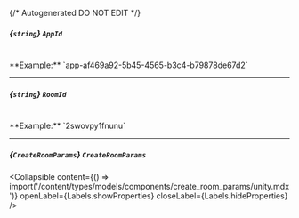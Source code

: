 {/* Autogenerated DO NOT EDIT  */}

##### *{`string`}* `AppId`
<br/>
**Example:** `app-af469a92-5b45-4565-b3c4-b79878de67d2`

---
##### *{`string`}* `RoomId`
<br/>
**Example:** `2swovpy1fnunu`

---
##### *{`CreateRoomParams`}* `CreateRoomParams`

<Collapsible content={() => import('/content/types/models/components/create_room_params/unity.mdx')} openLabel={Labels.showProperties} closeLabel={Labels.hideProperties} />




